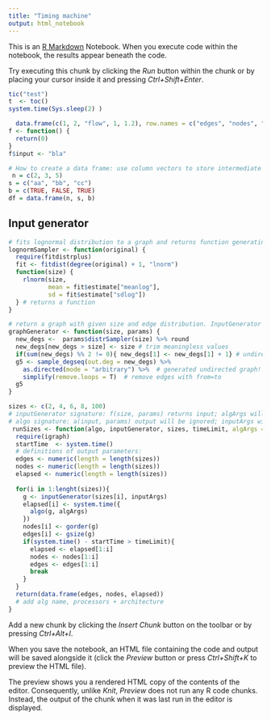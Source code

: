 ```yaml
---
title: "Timing machine"
output: html_notebook
---
```


This is an [R Markdown](http://rmarkdown.rstudio.com) Notebook. When you execute code within the notebook, the results appear beneath the code. 

Try executing this chunk by clicking the *Run* button within the chunk or by placing your cursor inside it and pressing *Ctrl+Shift+Enter*. 

```r
tic("test")
t  <- toc()
system.time(Sys.sleep(2) )
```

```r
  data.frame(c(1, 2, "flow", 1, 1.2), row.names = c("edges", "nodes", "algorithm", "processors", "elapsed"))
f <- function() {
  return(0)
}
f$input <- "bla"

```
```r
# How to create a data frame: use column vectors to store intermediate results
 n = c(2, 3, 5) 
s = c("aa", "bb", "cc") 
b = c(TRUE, FALSE, TRUE) 
df = data.frame(n, s, b)
```


## Input generator
```r

# fits lognormal distribution to a graph and returns function generating vector[size] of samples from that distribution
lognormSampler <- function(original) {
  require(fitdistrplus)
  fit <- fitdist(degree(original) + 1, "lnorm")
  function(size) {
    rlnorm(size,
           mean = fit$estimate["meanlog"],
           sd = fit$estimate["sdlog"])
  } # returns a function
}
```

```r
# return a graph with given size and edge distribution. InputGenerator when provided with distrSampler
graphGenerator <- function(size, params) {
  new_degs <-  params$distrSampler(size) %>% round
  new_degs[new_degs > size] <- size # trim meaningless values
  if(sum(new_degs) %% 2 != 0){ new_degs[1] <- new_degs[1] + 1} # undirected graph must have even sum of orders
  g5 <- sample_degseq(out.deg = new_degs) %>%
    as.directed(mode = "arbitrary") %>%  # generated undirected graph! Fix?
    simplify(remove.loops = T)  # remove edges with from=to
  g5
}
```

```r
sizes <- c(2, 4, 6, 8, 100)
# inputGenerator signature: f(size, params) returns input; algArgs will be passed as params
# algo signature: a(input, params) output will be ignored; inputArgs will be passed as params
 runSizes <- function(algo, inputGenerator, sizes, timeLimit, algArgs = NULL, inputArgs = NULL) {
  require(igraph)
  startTime  <- system.time()
  # definitions of output parameters:
  edges <- numeric(length = length(sizes))
  nodes <- numeric(length = length(sizes))
  elapsed <- numeric(length = length(sizes))
  
  for(i in 1:lenght(sizes)){
    g <- inputGenerator(sizes[i], inputArgs)
    elapsed[i] <- system.time({
      algo(g, algArgs)
    })
    nodes[i] <- gorder(g)
    edges[i] <- gsize(g)
    if(system.time() - startTime > timeLimit){
      elapsed <- elapsed[1:i]
      nodes <- nodes[1:i]
      edges <- edges[1:i]
      break
    }
  }
  return(data.frame(edges, nodes, elapsed))
  # add alg name, processors + architecture
}
```

Add a new chunk by clicking the *Insert Chunk* button on the toolbar or by pressing *Ctrl+Alt+I*.

When you save the notebook, an HTML file containing the code and output will be saved alongside it (click the *Preview* button or press *Ctrl+Shift+K* to preview the HTML file).

The preview shows you a rendered HTML copy of the contents of the editor. Consequently, unlike *Knit*, *Preview* does not run any R code chunks. Instead, the output of the chunk when it was last run in the editor is displayed.
